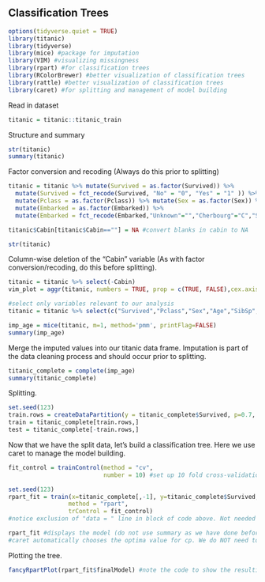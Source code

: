 ## Classification Trees

```{r}
options(tidyverse.quiet = TRUE)
library(titanic)
library(tidyverse)
library(mice) #package for imputation
library(VIM) #visualizing missingness
library(rpart) #for classification trees
library(RColorBrewer) #better visualization of classification trees
library(rattle) #better visualization of classification trees
library(caret) #for splitting and management of model building
```

Read in dataset   
```{r}
titanic = titanic::titanic_train
```
Structure and summary
```{r}
str(titanic)
summary(titanic)
```

Factor conversion and recoding (Always do this prior to splitting)  
```{r}
titanic = titanic %>% mutate(Survived = as.factor(Survived)) %>% 
  mutate(Survived = fct_recode(Survived, "No" = "0", "Yes" = "1" )) %>%
  mutate(Pclass = as.factor(Pclass)) %>% mutate(Sex = as.factor(Sex)) %>%
  mutate(Embarked = as.factor(Embarked)) %>% 
  mutate(Embarked = fct_recode(Embarked,"Unknown"="","Cherbourg"="C","Southampton"="S","Queenstown"="Q"))

titanic$Cabin[titanic$Cabin==""] = NA #convert blanks in cabin to NA

str(titanic)
```

Column-wise deletion of the "Cabin" variable (As with factor conversion/recoding, do this before splitting).  
```{r}
titanic = titanic %>% select(-Cabin) 
vim_plot = aggr(titanic, numbers = TRUE, prop = c(TRUE, FALSE),cex.axis=.7)
```

```{r}
#select only variables relevant to our analysis
titanic = titanic %>% select(c("Survived","Pclass","Sex","Age","SibSp","Parch","Embarked"))

imp_age = mice(titanic, m=1, method='pmm', printFlag=FALSE)
summary(imp_age)
```

Merge the imputed values into our titanic data frame. Imputation is part of the data cleaning process and should occur prior to splitting. 
```{r}
titanic_complete = complete(imp_age) 
summary(titanic_complete)
```

Splitting.  
```{r}
set.seed(123) 
train.rows = createDataPartition(y = titanic_complete$Survived, p=0.7, list = FALSE) #70% in training
train = titanic_complete[train.rows,] 
test = titanic_complete[-train.rows,]
```

Now that we have the split data, let's build a classification tree. Here we use caret to manage the model building.  
```{r}
fit_control = trainControl(method = "cv",  
                           number = 10) #set up 10 fold cross-validation

set.seed(123)  
rpart_fit = train(x=titanic_complete[,-1], y=titanic_complete$Survived,
                 method = "rpart", 
                 trControl = fit_control)
#notice exclusion of "data = " line in block of code above. Not needed as data is explicitly indicated via non-formula interface
```

```{r}
rpart_fit #displays the model (do not use summary as we have done before)
#caret automatically chooses the optima value for cp. We do NOT need to prune
```

Plotting the tree.   
```{r}
fancyRpartPlot(rpart_fit$finalModel) #note the code to show the resulting, final tree
```






